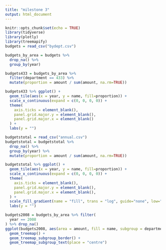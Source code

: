 ```yaml
---
title: "milestone 3"
output: html_document
---
```


```r
knitr::opts_chunk$set(echo = TRUE)
library(tidyverse)
library(plotly)
library(treemapify)
budgets = read_csv("bydept.csv")
```

```r
budgets_by_area = budgets %>%
  drop_na() %>%
  group_by(year)

budgets433 = budgets_by_area %>%
  filter(department == 433) %>%
  mutate(proportion = amount / sum(amount, na.rm=TRUE))
```
```r
budgets433 %>% ggplot() +
  geom_tile(aes(x = year, y = name, fill=proportion)) +
  scale_x_continuous(expand = c(0, 0, 0, 0)) +
  theme(
    axis.ticks = element_blank(),
    panel.grid.major.y = element_blank(),
    panel.grid.major.x = element_blank()
  ) +
  labs(y = "")
```

```r
budgetstotal = read_csv("annual.csv")
budgetstotal = budgetstotal %>%
  drop_na() %>%
  group_by(year) %>%
  mutate(proportion = amount / sum(amount, na.rm=TRUE))
```

```r
budgetstotal %>% ggplot() +
  geom_tile(aes(x = year, y = name, fill=proportion)) +
  scale_x_continuous(expand = c(0, 0, 0, 0)) +
  theme(
    axis.ticks = element_blank(),
    panel.grid.major.y = element_blank(),
    panel.grid.major.x = element_blank(),
  ) +
  scale_fill_gradient(name = "fill", trans = "log", guide="none", low="yellow", high="red") +
  labs(y = "")
```
```r
budgets2008 = budgets_by_area %>% filter(
  year == 2008
) %>% drop_na()
ggplot(budgets2008, aes(area = amount, fill = name, subgroup = department)) +
  geom_treemap() +
  geom_treemap_subgroup_border() +
  geom_treemap_subgroup_text(place = "centre")
```

